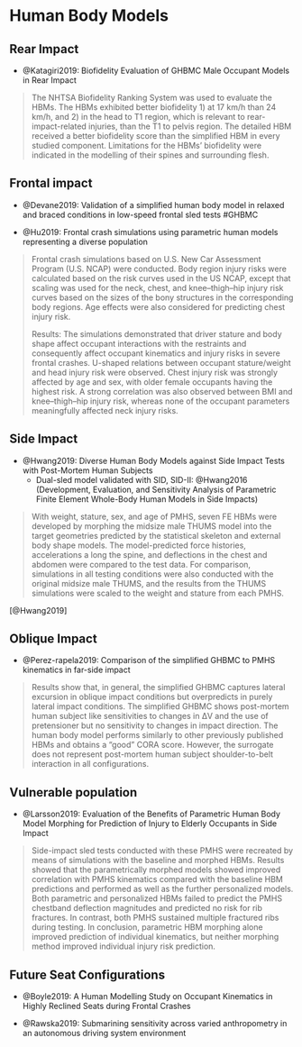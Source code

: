 # Human Body Models 

## Rear Impact

- @Katagiri2019: Biofidelity Evaluation of GHBMC Male Occupant Models in Rear Impact

> The NHTSA Biofidelity Ranking System was used to evaluate the HBMs. The HBMs exhibited better biofidelity 1) at 17 km/h than 24 km/h, and 2) in the head to T1 region, which is relevant to rear-impact-related injuries, than the T1 to pelvis region. The detailed HBM received a better biofidelity score than the simplified HBM in every studied component. Limitations for the HBMs’ biofidelity were indicated in the modelling of their spines and surrounding flesh.


## Frontal impact


- @Devane2019: Validation of a simplified human body model in relaxed and braced conditions in low-speed frontal sled tests
#GHBMC

- @Hu2019: Frontal crash simulations using parametric human models representing a diverse population

> Frontal crash simulations based on U.S. New Car Assessment Program (U.S. NCAP) were conducted. Body region injury risks were calculated based on the risk curves used in the US NCAP, except that scaling was used for the neck, chest, and knee–thigh–hip injury risk curves based on the sizes of the bony structures in the corresponding body regions. Age effects were also considered for predicting chest injury risk.
>
Results: The simulations demonstrated that driver stature and body shape affect occupant interactions with the restraints and consequently affect occupant kinematics and injury risks in severe frontal crashes. U-shaped relations between occupant stature/weight and head injury risk were observed. Chest injury risk was strongly affected by age and sex, with older female occupants having the highest risk. A strong correlation was also observed between BMI and knee–thigh–hip injury risk, whereas none of the occupant parameters meaningfully affected neck injury risks.

## Side Impact

- @Hwang2019: Diverse Human Body Models against Side Impact Tests with Post-Mortem Human Subjects
    + Dual-sled model validated with SID, SID-II: @Hwang2016 (Development, Evaluation, and Sensitivity Analysis of Parametric Finite Element Whole-Body Human Models in Side Impacts)
    

> With weight, stature, sex, and age of PMHS, seven FE HBMs were developed by morphing the midsize male THUMS model into the target geometries predicted by the statistical skeleton and external body shape models. The model-predicted force histories, accelerations a long the spine, and deflections in the chest and abdomen were compared to the test data. For comparison, simulations in all testing conditions were also conducted with the original midsize male THUMS, and the results from the THUMS simulations were scaled to the weight and stature from each PMHS. 

[@Hwang2019]

## Oblique Impact


- @Perez-rapela2019: Comparison of the simplified GHBMC to PMHS kinematics in far-side impact

> Results  show  that,  in  general,  the  simplified  GHBMC  captures  lateral  excursion  in  oblique  impact conditions but overpredicts in purely lateral impact conditions. The simplified GHBMC shows post-mortem human subject like sensitivities to changes in ΔV  and  the  use  of  pretensioner  but  no  sensitivity  to  changes  in  impact direction. The human body model performs similarly to other previously published HBMs and obtains a “good”  CORA  score.  However,  the  surrogate  does  not  represent  post-mortem  human  subject  shoulder-to-belt interaction in all configurations. 

## Vulnerable population

- @Larsson2019: Evaluation of the Benefits of Parametric Human Body Model Morphing for Prediction of Injury to Elderly Occupants in Side Impact    

> Side-impact sled tests conducted  with  these  PMHS  were  recreated  by  means  of  simulations  with  the  baseline  and  morphed  HBMs.  Results  showed  that  the  parametrically  morphed  models  showed  improved  correlation  with  PMHS  kinematics  compared  with  the  baseline  HBM  predictions  and  performed  as  well  as  the  further  personalized  models.  Both  parametric and personalized HBMs failed to predict the PMHS chestband deflection magnitudes and predicted no risk for rib fractures. In contrast, both PMHS sustained multiple fractured ribs during testing. In conclusion, parametric  HBM morphing alone improved  prediction  of  individual  kinematics, but neither  morphing  method improved individual injury risk prediction.

## Future Seat Configurations

- @Boyle2019: A Human Modelling Study on Occupant Kinematics in Highly Reclined Seats during Frontal Crashes 

- @Rawska2019: Submarining sensitivity across varied anthropometry in an autonomous driving system environment
